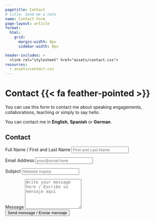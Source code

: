 ```yaml
---
pagetitle: Contact
# title: Send me a note
name: Contact Form
page-layout: article
format: 
  html: 
    grid:
      margin-width: 0px
      sidebar-width: 0px

header-includes: >
  <link rel="stylesheet" href="assets/contact.css">
resources:
  - assets/contact.css
---
```



::: {.grid}

::: {.g-col-5 #note}

# Contact {{< fa feather-pointed >}}

You can use this form to contact me about speaking engagements,
collaborations, teaching or simply to say hello.

You can contact me in **English**, **Spanish** or **German**.



<!-- ![](qr-code-2.png){fig-align="left" width=40%} -->


:::
<!-- source: https://github.com/mccarthy-m-g/tidytales/blob/main/about/index.qmd#L24-L46 -->

::: {.g-col-1}
:::

::: {.g-col-6 #form}

## Contact 

<form
action="https://formspree.io/f/meqyelnb"
method="POST"
accept-charset="utf-8">

::: {.form-group .col-10}
<label for="full-name">Full Name / First and Last Name</label>
<input type="text" name="name" id="full-name" class="form-control" placeholder="First and Last Name" required>
:::

::: {.form-group}
<label for="email-address">Email Address</label>
<input type="email" name="_replyto" id="email-address" class="form-control" placeholder="your@email.here" required>
:::

::: {.form-group}
<label for="subject">Subject</label>
<input type="" name="_replyto" id="subject" class="form-control" placeholder="Website inquiry">
:::


::: {.form-group}
<label for="message">Message</label>
  <textarea rows="6" name="message" id="message" class="form-control" placeholder="Write your message here / Escribe su mensaje aqui" required></textarea>
:::


<button type="submit" class="btn btn-primary mt-4">Send message / Enviar mensaje</button>
</form>
:::

:::
<!-- end grid -->

